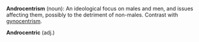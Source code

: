 '''Androcentrism''' (noun): An ideological focus on males and men, and issues affecting them, possibly to the detriment of non-males. Contrast with [[gynocentrism]].

'''Androcentric''' (adj.)